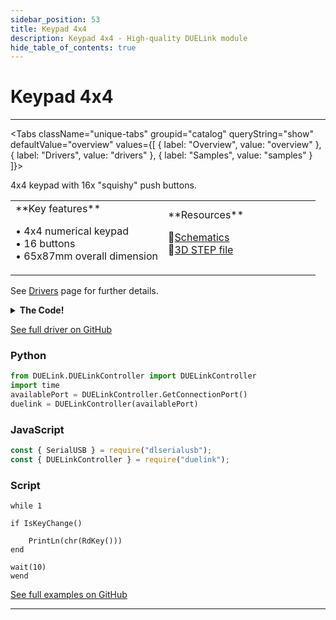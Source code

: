 ```yaml
---
sidebar_position: 53
title: Keypad 4x4
description: Keypad 4x4 - High-quality DUELink module
hide_table_of_contents: true
---
```



# Keypad 4x4

<ImageSection 
  product="hikeypad4x4-b"
  tagline="4x4 Button Keypad"
/>

---

<Tabs className="unique-tabs" groupid="catalog" queryString="show" defaultValue="overview"
  values={[
    {
        label: "Overview",
        value: "overview"
    },
    {
        label: "Drivers",
        value: "drivers"
    },
    {
        label: "Samples",
        value: "samples"
    }
]}>

<TabItem value="overview">

4x4 keypad with 16x "squishy" push buttons.

<table><td width='50%'>
**Key features**

• 4x4 numerical keypad<br/>
• 16 buttons<br/>
• 65x87mm overall dimension<br/>

</td><td width='50%'>
**Resources**
 
📄[Schematics](/sch/gdl-hikeypad4x4-b.pdf)<br/>
🔩[3D STEP file](/3d/gdl-hikeypad4x4-b.step)<br/>
</td></table>

</TabItem>

<TabItem value="drivers">

See [Drivers](/docs/engine/drivers) page for further details.

<details>
<summary><strong>The Code!</strong></summary>

**Keypad 4x4 Driver**

```text
##### Keypad 4x4 Driver #####

fn DVer()
    return 1.0
fend

Alias(key=_k, prevkey=_p, newkey=_n)

# Set row 2 3 4 5
# Read col 6 10 9 8


fn SelCol(c)
    DWrite(6,0)
    DWrite(10,0)
    DWrite(9,0)
    DWrite(8,0)
    if c = 0
        DWrite(8,1)
    end
    if c = 1
        DWrite(9,1)
    end
    if c = 2
        DWrite(10,1)
    end
    if c = 3
        DWrite(6,1)
    end
fend
    
Dim b0[] =[0,'*','7','4','1','0','8','5','2','#','9','6','3','D','C','B','A']
fn Scan()
    key = 0

    for _c in Range(4)
        SelCol(_c)    

        for _r in Range(4)
            if DRead(2+_r,2)
            #PrintLn("col ", _c, " row  0")
            key = key | (1<<((_c*4)+_r))
            end
        next

    next

    if prevkey != key
        prevkey=key
        newkey=1
    else
        newkey=0
    end

fend

fn IsKeyChange()
    return newkey
fend

fn RdKey()
_r = 0
    newkey = 0
    for _i in Range(16)
        if key & (1<<_i)
            _r = _i+1
        end
    next

    return b0[_r]
fend

SStart("Scan", 100, 0)

#########################
```

</details>

[See full driver on GitHub](https://github.com/ghi-electronics/duelink-website/tree/main/static/code/drivers)

</TabItem>

<TabItem value="samples">

### Python

```python
from DUELink.DUELinkController import DUELinkController
import time
availablePort = DUELinkController.GetConnectionPort()
duelink = DUELinkController(availablePort)
```

### JavaScript

```javascript
const { SerialUSB } = require("dlserialusb");
const { DUELinkController } = require("duelink");
```

### Script

```text
while 1 

if IsKeyChange()

    PrintLn(chr(RdKey()))
end

wait(10)
wend

```

[See full examples on GitHub](https://github.com/ghi-electronics/duelink-website/tree/main/static/code/samples)

</TabItem>

</Tabs>

---

<OrderSection
    product="DUELink Keypad 4x4"
    partnumber="GDL-HIKEYPAD4X4-B"
    price="$0.00"
/>
